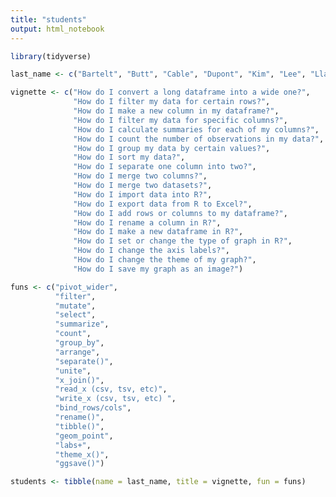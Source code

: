 ```yaml
---
title: "students"
output: html_notebook
---
```


```r
library(tidyverse)
```

```r
last_name <- c("Bartelt", "Butt", "Cable", "Dupont", "Kim", "Lee", "Llanga", "Lu.h", "Lu.j", "Palmucci", "Rosales", "Schmidt", "Shoben", "Smith", "Song", "Strain", "Strouse", "Sweeney", "Trimarco", "Willard")

vignette <- c("How do I convert a long dataframe into a wide one?",
              "How do I filter my data for certain rows?",
              "How do I make a new column in my dataframe?",
              "How do I filter my data for specific columns?",
              "How do I calculate summaries for each of my columns?",
              "How do I count the number of observations in my data?",
              "How do I group my data by certain values?",
              "How do I sort my data?",
              "How do I separate one column into two?",
              "How do I merge two columns?",
              "How do I merge two datasets?",
              "How do I import data into R?",
              "How do I export data from R to Excel?",
              "How do I add rows or columns to my dataframe?",
              "How do I rename a column in R?",
              "How do I make a new dataframe in R?",
              "How do I set or change the type of graph in R?",
              "How do I change the axis labels?",
              "How do I change the theme of my graph?",
              "How do I save my graph as an image?")

funs <- c("pivot_wider", 
          "filter", 
          "mutate", 
          "select", 
          "summarize", 
          "count", 
          "group_by", 
          "arrange", 
          "separate()", 
          "unite", 
          "x_join()", 
          "read_x (csv, tsv, etc)", 
          "write_x (csv, tsv, etc) ", 
          "bind_rows/cols", 
          "rename()", 
          "tibble()", 
          "geom_point", 
          "labs+", 
          "theme_x()", 
          "ggsave()")

students <- tibble(name = last_name, title = vignette, fun = funs)
```

